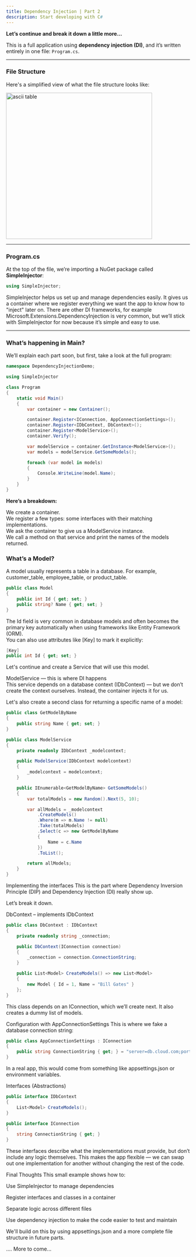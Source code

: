 ```yaml
---
title: Dependency Injection | Part 2
description: Start developing with C#
---
```


**Let’s continue and break it down a little more…**

This is a full application using **dependency injection (DI)**, and it’s written entirely in one file: `Program.cs`.

---

### File Structure

Here's a simplified view of what the file structure looks like:

<img alt="ascii table" src="/img/vs_di_structure.png" width="400" height="400" />

---

### Program.cs

At the top of the file, we’re importing a NuGet package called **SimpleInjector**:

```csharp
using SimpleInjector;
```

SimpleInjector helps us set up and manage dependencies easily. It gives us a container where we register everything we want the app to know how to "inject" later on.
There are other DI frameworks, for example Microsoft.Extensions.DependencyInjection is very common, but we’ll stick with SimpleInjector for now because it’s simple and easy to use.

---

### What’s happening in Main?

We’ll explain each part soon, but first, take a look at the full program:

```csharp
namespace DependencyInjectionDemo;

using SimpleInjector

class Program
{
    static void Main()
    {
        var container = new Container();

        container.Register<IConnection, AppConnectionSettings>();
        container.Register<IDbContext, DbContext>();
        container.Register<ModelService>();
        container.Verify();

        var modelService = container.GetInstance<ModelService>();
        var models = modelService.GetSomeModels();

        foreach (var model in models)
        {
            Console.WriteLine(model.Name);
        }
    }
}

```

**Here’s a breakdown:**

We create a container.<br />
We register a few types: some interfaces with their matching implementations.<br />
We ask the container to give us a ModelService instance.<br />
We call a method on that service and print the names of the models returned.<br />

### What’s a Model?

A model usually represents a table in a database. For example, customer_table, employee_table, or product_table.

```csharp
public class Model
{
    public int Id { get; set; }
    public string? Name { get; set; }
}
```

The Id field is very common in database models and often becomes the primary key automatically when using frameworks like Entity Framework (ORM). <br />
You can also use attributes like [Key] to mark it explicitly:

```csharp
[Key]
public int Id { get; set; }
```

Let's continue and create a Service that will use this model.

ModelService — this is where DI happens<br />
This service depends on a database context (IDbContext) — but we don’t create the context ourselves. Instead, the container injects it for us.

Let's also create a second class for returning a specific name of a model:

```csharp
public class GetModelByName
{
    public string Name { get; set; }
}
```

```csharp
public class ModelService
{
    private readonly IDbContext _modelcontext;

    public ModelService(IDbContext modelcontext)
    {
        _modelcontext = modelcontext;
    }

    public IEnumerable<GetModelByName> GetSomeModels()
    {
        var totalModels = new Random().Next(5, 10);

        var allModels = _modelcontext
            .CreateModels()
            .Where(m => m.Name != null)
            .Take(totalModels)
            .Select(c => new GetModelByName
            {
                Name = c.Name
            })
            .ToList();

        return allModels;
    }
}
```

Implementing the interfaces
This is the part where Dependency Inversion Principle (DIP) and Dependency Injection (DI) really show up.

Let’s break it down.

DbContext – implements IDbContext

```csharp
public class DbContext : IDbContext
{
    private readonly string _connection;

    public DbContext(IConnection connection)
    {
        _connection = connection.ConnectionString;
    }

    public List<Model> CreateModels() => new List<Model>
    {
        new Model { Id = 1, Name = "Bill Gates" }
    };
}
```

This class depends on an IConnection, which we’ll create next. It also creates a dummy list of models.

Configuration with AppConnectionSettings
This is where we fake a database connection string:

```csharp
public class AppConnectionSettings : IConnection
{
    public string ConnectionString { get; } = "server=db.cloud.com;port=1234;username=admin;password=suP3rPassw0rd";
}
```

In a real app, this would come from something like appsettings.json or environment variables.

Interfaces (Abstractions)

```csharp
public interface IDbContext
{
    List<Model> CreateModels();
}

public interface IConnection
{
    string ConnectionString { get; }
}
```

These interfaces describe what the implementations must provide, but don’t include any logic themselves. This makes the app flexible — we can swap out one implementation for another without changing the rest of the code.

Final Thoughts
This small example shows how to:

Use SimpleInjector to manage dependencies

Register interfaces and classes in a container

Separate logic across different files

Use dependency injection to make the code easier to test and maintain

We'll build on this by using appsettings.json and a more complete file structure in future parts.

.... More to come...
